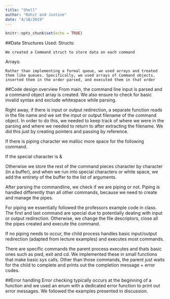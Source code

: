 ```yaml
---
title: "Shell"
author: "Rohit and Justine"
date: "4/18/2019"
---
```


```r
knitr::opts_chunk$set(echo = TRUE)
```



##Data Structures Used:
Structs: 

	We created a Command struct to store data on each command
	
Arrays: 

	Rather than implementing a formal queue, we used arrays and treated them like queues. Specifically, we used arrays of Command objects, inserted them in the order parsed, and executed them in that order
	
##Code design overview
From main, the command line input is parsed and a command object array is created. 
We also ensure to check for basic invalid syntax and exclude whitespace while parsing.
	
Right away, if there is input or output redirection, a separate function reads in the file name and we set the input or output filename of the command object. In order to do this, we needed to keep track of where we were in the parsing and where we needed to return to after extracting the filename. We did this just by creating pointers and passing by reference.

If there is piping character we malloc more space for the following command. 

If the special character is & <INSERT explanation>

Otherwise we store the rest of the command pieces character by character (in a buffer), and when we run into special characters or white space, we add the entirety of the buffer to the list of arguments.

After parsing the commandline, we check if we are piping or not. Piping is handled differently than all other commands, because we need to create and manage the pipes. 

For piping we essentially followed the professors example code in class. The first and last command are special due to potentially dealing with input or output redirection. Otherwise, we change the file descriptors, close all the pipes created and execute the command. 

If no piping needs to occur, the child process handles basic input/output redirection (adapted from lecture examples) and executes most commands.

There are specific commands the parent process executes and thats basic ones such as pwd, exit and cd. We implemented these in small functions that make basic sys calls. Other than those commands, the parent just waits for the child to complete and prints out the completion message + error codes.

##Error handling
Error checking typically occurs at the beginning of a function and we used an enum with a dedicated error function to print out error messages. We followed the examples presented in discussion.  





